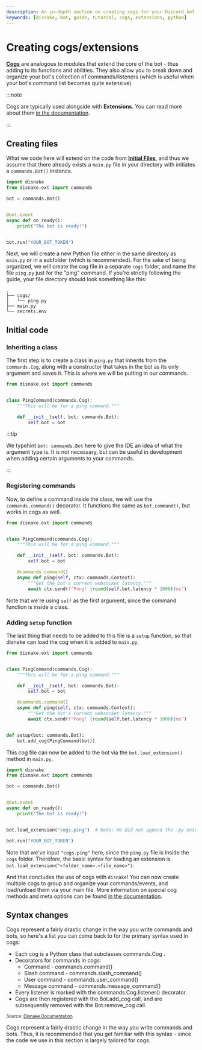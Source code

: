 ```yaml
---
description: An in-depth section on creating cogs for your Discord bot.
keywords: [disnake, bot, guide, tutorial, cogs, extensions, python]
---
```


# Creating cogs/extensions

[**Cogs**](https://docs.disnake.dev/en/latest/ext/commands/cogs.html) are analogous to modules that extend the core of
the bot - thus adding to its functions and abilities. They also allow you to break down and organize your bot's
collection of commands/listeners (which is useful when your bot's command list becomes quite extensive).

:::note

Cogs are typically used alongside with **Extensions**. You can read more about them
[in the documentation](https://docs.disnake.dev/en/latest/ext/commands/extensions.html).

:::

## Creating files

What we code here will extend on the code from [**Initial Files**](./initial-files.mdx), and thus we assume that there
already exists a `main.py` file in your directory with initiates a `commands.Bot()` instance.

```python title="main.py"
import disnake
from disnake.ext import commands

bot = commands.Bot()


@bot.event
async def on_ready():
    print("The bot is ready!")


bot.run("YOUR_BOT_TOKEN")
```

Next, we will create a new Python file either in the same directory as `main.py` or in a subfolder (which is
recommended). For the sake of being organized, we will create the cog file in a separate `cogs` folder, and name the
file `ping.py` just for the "ping" command. If you're strictly following the guide, your file directory should look
something like this:

```
.
├── cogs/
│   └── ping.py
├── main.py
└── secrets.env
```

## Initial code

### Inheriting a class

The first step is to create a class in `ping.py` that inherits from the `commands.Cog`, along with a constructor that
takes in the bot as its only argument and saves it. This is where we will be putting in our commands.

```python title="ping.py"
from disnake.ext import commands


class PingCommand(commands.Cog):
    """This will be for a ping command."""

    def __init__(self, bot: commands.Bot):
        self.bot = bot
```

:::tip

We typehint `bot: commands.Bot` here to give the IDE an idea of what the argument type is. It is not necessary, but can
be useful in development when adding certain arguments to your commands.

:::

### Registering commands

Now, to define a command inside the class, we will use the `commands.command()` decorator. It functions the same as
`bot.command()`, but works in cogs as well.

```python title="ping.py" {10-13}
from disnake.ext import commands


class PingCommand(commands.Cog):
    """This will be for a ping command."""

    def __init__(self, bot: commands.Bot):
        self.bot = bot

    @commands.command()
    async def ping(self, ctx: commands.Context):
        """Get the bot's current websocket latency."""
        await ctx.send(f"Pong! {round(self.bot.latency * 1000)}ms")
```

Note that we're using `self` as the first argument, since the command function is inside a class.

### Adding `setup` function

The last thing that needs to be added to this file is a `setup` function, so that disnake can load the cog when it is
added to `main.py`.

```python title="ping.py" {16,17}
from disnake.ext import commands


class PingCommand(commands.Cog):
    """This will be for a ping command."""

    def __init__(self, bot: commands.Bot):
        self.bot = bot

    @commands.command()
    async def ping(self, ctx: commands.Context):
        """Get the bot's current websocket latency."""
        await ctx.send(f"Pong! {round(self.bot.latency * 1000)}ms")


def setup(bot: commands.Bot):
    bot.add_cog(PingCommand(bot))
```

This cog file can now be added to the bot via the `bot.load_extension()` method in `main.py`.

```python title="main.py"
import disnake
from disnake.ext import commands

bot = commands.Bot()


@bot.event
async def on_ready():
    print("The bot is ready!")


bot.load_extension("cogs.ping")  # Note: We did not append the .py extension.

bot.run("YOUR_BOT_TOKEN")
```

Note that we've input `"cogs.ping"` here, since the `ping.py` file is inside the `cogs` folder. Therefore, the basic
syntax for loading an extension is `bot.load_extension("<folder_name>.<file_name>")`.

And that concludes the use of cogs with `disnake`! You can now create multiple cogs to group and organize your
commands/events, and load/unload them via your main file. More information on special cog methods and meta options can
be found [in the documentation](https://docs.disnake.dev/en/latest/ext/commands/cogs.html).

## Syntax changes

Cogs represent a fairly drastic change in the way you write commands and bots, so here's a list you can come back to for
the primary syntax used in cogs:

-   Each cog is a Python class that subclasses
    <DocsLink ext="commands" reference="disnake.ext.commands.Cog">
    	commands.Cog
    </DocsLink>
    .
-   Decorators for commands in cogs:
    -   Command - <DocsLink ext="commands" reference="disnake.ext.commands.command">commands.command()</DocsLink>
    -   Slash command - <DocsLink ext="commands" reference="disnake.ext.commands.slash_command">commands.slash_command()</DocsLink>
    -   User command - <DocsLink ext="commands" reference="disnake.ext.commands.user_command">commands.user_command()</DocsLink>
    -   Message command - <DocsLink ext="commands" reference="disnake.ext.commands.message_command">commands.message_command()</DocsLink>
-   Every listener is marked with the <DocsLink ext="commands" reference="disnake.ext.commands.Cog.listener">commands.Cog.listener()</DocsLink> decorator.
-   Cogs are then registered with the <DocsLink ext="commands" reference="disnake.ext.commands.Bot.add_cog">Bot.add_cog</DocsLink> call, and are subsequently removed with the <DocsLink ext="commands" reference="disnake.ext.commands.Bot.remove_cog">Bot.remove_cog</DocsLink> call.

<sup>
	Source: <a href="https://docs.disnake.dev/en/latest/ext/commands/cogs.html">Disnake Documentation</a>
</sup>

Cogs represent a fairly drastic change in the way you write commands and bots. Thus, it is recommended that you get
familiar with this syntax - since the code we use in this section is largely tailored for cogs.
